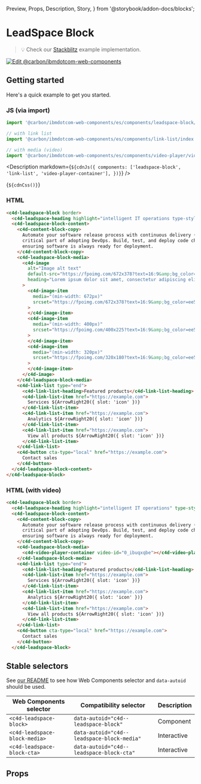   Preview,
  Props,
  Description,
  Story,
} from '@storybook/addon-docs/blocks';

# LeadSpace Block

> 💡 Check our
> [Stackblitz](https://stackblitz.com/github/carbon-design-system/carbon-for-ibm-dotcom/tree/main/packages/web-components/examples/stackblitz/components/leadspace-block)
> example implementation.

[![Edit @carbon/ibmdotcom-web-components](https://developer.stackblitz.com/img/open_in_stackblitz.svg)](https://stackblitz.com/github/carbon-design-system/carbon-for-ibm-dotcom/tree/main/packages/web-components/examples/codesandbox/components/leadspace-block)

## Getting started

Here's a quick example to get you started.

### JS (via import)

```javascript
import '@carbon/ibmdotcom-web-components/es/components/leadspace-block/index';

// with link list
import '@carbon/ibmdotcom-web-components/es/components/link-list/index';

// with media (video)
import '@carbon/ibmdotcom-web-components/es/components/video-player/video-player-container';
```

<Description
  markdown={`${cdnJs({
    components: ['leadspace-block', 'link-list', 'video-player-container'],
  })}`}
/>

<Markdown>{`${cdnCss()}`}</Markdown>

### HTML

```html
<c4d-leadspace-block border>
  <c4d-leadspace-heading highlight="intelligent IT operations type-style="fluid-heading-05">Infuse your AIOps platform with intelligent IT operations</c4d-leadspace-heading>
  <c4d-leadspace-block-content>
    <c4d-content-block-copy>
      Automate your software release process with continuous delivery (CD)—the most
      critical part of adopting DevOps. Build, test, and deploy code changes quickly,
      ensuring software is always ready for deployment.
    </c4d-content-block-copy>
    <c4d-leadspace-block-media>
      <c4d-image
        alt="Image alt text"
        default-src="https://fpoimg.com/672x378?text=16:9&amp;bg_color=ee5396&amp;text_color=161616"
        heading="Lorem ipsum dolor sit amet, consectetur adipiscing elit."
      >
        <c4d-image-item
          media="(min-width: 672px)"
          srcset="https://fpoimg.com/672x378?text=16:9&amp;bg_color=ee5396&amp;text_color=161616"
        >
        </c4d-image-item>
        <c4d-image-item
          media="(min-width: 400px)"
          srcset="https://fpoimg.com/400x225?text=16:9&amp;bg_color=ee5396&amp;text_color=161616"
        >
        </c4d-image-item>
        <c4d-image-item
          media="(min-width: 320px)"
          srcset="https://fpoimg.com/320x180?text=16:9&amp;bg_color=ee5396&amp;text_color=161616"
        >
        </c4d-image-item>
      </c4d-image>
    </c4d-leadspace-block-media>
    <c4d-link-list type="end">
      <c4d-link-list-heading>Featured products</c4d-link-list-heading>
      <c4d-link-list-item href="https://example.com">
        Services ${ArrowRight20({ slot: 'icon' })}
      </c4d-link-list-item>
      <c4d-link-list-item href="https://example.com">
        Analytics ${ArrowRight20({ slot: 'icon' })}
      </c4d-link-list-item>
      <c4d-link-list-item href="https://example.com">
        View all products ${ArrowRight20({ slot: 'icon' })}
      </c4d-link-list-item>
    </c4d-link-list>
    <c4d-button cta-type="local" href="https://example.com">
      Contact sales
    </c4d-button>
  </c4d-leadspace-block-content>
</c4d-leadspace-block>
```

### HTML (with video)

```html
<c4d-leadspace-block border>
  <c4d-leadspace-heading highlight="intelligent IT operations" type-style="fluid-heading-05">Infuse your AIOps platform with intelligent IT operations</c4d-leadspace-heading>
  <c4d-leadspace-block-content>
    <c4d-content-block-copy>
      Automate your software release process with continuous delivery (CD)—the most
      critical part of adopting DevOps. Build, test, and deploy code changes quickly,
      ensuring software is always ready for deployment.
    </c4d-content-block-copy>
    <c4d-leadspace-block-media>
      <c4d-video-player-container video-id="0_ibuqxqbe"></c4d-video-player-container>
    </c4d-leadspace-block-media>
    <c4d-link-list type="end">
      <c4d-link-list-heading>Featured products</c4d-link-list-heading>
      <c4d-link-list-item href="https://example.com">
        Services ${ArrowRight20({ slot: 'icon' })}
      </c4d-link-list-item>
      <c4d-link-list-item href="https://example.com">
        Analytics ${ArrowRight20({ slot: 'icon' })}
      </c4d-link-list-item>
      <c4d-link-list-item href="https://example.com">
        View all products ${ArrowRight20({ slot: 'icon' })}
      </c4d-link-list-item>
    </c4d-link-list>
    <c4d-button cta-type="local" href="https://example.com">
      Contact sales
    </c4d-button>
  </c4d-leadspace-block>
```

## Stable selectors

See
[our README](https://github.com/carbon-design-system/carbon-for-ibm-dotcom/tree/main/packages/web-components#stable-selectors-for-analytics-and-integratione2e-testing-in-web-components)
to see how Web Components selector and `data-autoid` should be used.

| Web Components selector       | Compatibility selector                     | Description |
| ----------------------------- | ------------------------------------------ | ----------- |
| `<c4d-leadspace-block>`       | `data-autoid="c4d--leadspace-block"`       | Component   |
| `<c4d-leadspace-block-media>` | `data-autoid="c4d--leadspace-block-media"` | Interactive |
| `<c4d-leadspace-block-cta>`   | `data-autoid="c4d--leadspace-block-cta"`   | Interactive |

## Props

<Props of="c4d-leadspace-block" />
<Description markdown={contributing} />
